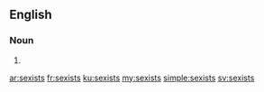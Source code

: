 ==English==

===Noun===
{{head|en}}

# {{plural of|sexist}}

[[ar:sexists]]
[[fr:sexists]]
[[ku:sexists]]
[[my:sexists]]
[[simple:sexists]]
[[sv:sexists]]